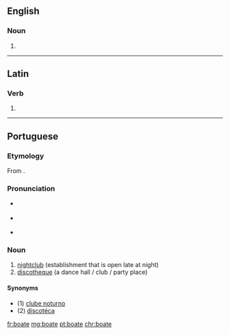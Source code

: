 ==English==

===Noun===
{{en-noun}}

# {{obsolete spelling of|boat}}

----

==Latin==

===Verb===
{{la-verb-form|boāte}}

# {{conjugation of|boo|boō|1|p|pres|act|imp|lang=la}}

----

==Portuguese==

===Etymology===
From {{etyl|fr|pt}} {{term|boîte||box, nightclub|lang=la}}.

===Pronunciation===
* {{a|Paulista}} {{IPA|/bo.ˈa.tʃi/|lang=pt}}
* {{a|South Brazil}} {{IPA|/bo.ˈa.te/|lang=pt}}
* {{a|Carioca}} {{IPA|/bo.ˈatʃ/|lang=pt}}

===Noun===
{{pt-noun|f|s}}

# [[nightclub]] (establishment that is open late at night)
# [[discotheque]] (a dance hall / club / party place)

====Synonyms====
* (1) [[clube noturno]]
* (2) [[discotéca]]

[[fr:boate]]
[[mg:boate]]
[[pt:boate]]
[[chr:boate]]